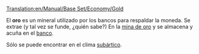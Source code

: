 [[Translation:en/Manual/Base Set/Economy/Gold]]

{{es/Carga| carga  = Oro
| imagen = Gold.png
| producida =[[es/Manual/Base Set/Economy/Mina de oro|Mina de oro]]
| aceptada  =[[es/Manual/Base Set/Economy/Banco|Banco]]
}}
El '''oro''' es un mineral utilizado por los bancos para respaldar la moneda. Se extrae (y tal vez se funde, ¿quién sabe?) En la [[es/Manual/Base Set/Economy/Mina de oro|mina de oro]] y se almacena y acuña en el [[es/Manual/Base Set/Economy/Banco|banco]].

Sólo se puede encontrar en el clima [[es/subártico|subártico]].